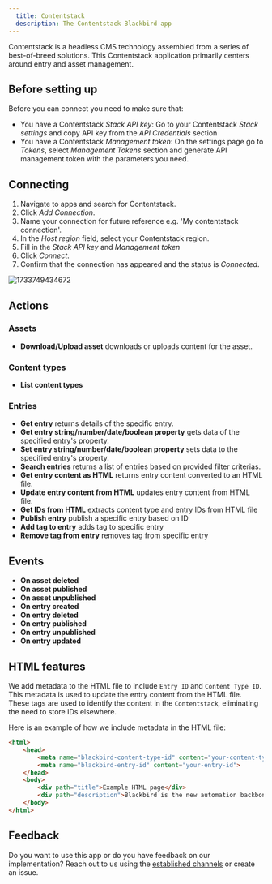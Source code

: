 ```yaml
---
  title: Contentstack
  description: The Contentstack Blackbird app
---
```


<LinkCard title="View on Github" target="_blank" href="https://github.com/bb-io/Contentstack" icon="github" />
 

Contentstack is a headless CMS technology assembled from a series of best-of-breed solutions. This Contentstack application primarily centers around entry and asset management.

## Before setting up

Before you can connect you need to make sure that:

- You have a Contentstack _Stack API key_: Go to your Contentstack _Stack settings_ and copy API key from the _API Credentials_ section
- You have a Contentstack _Management token_: On the settings page go to _Tokens_, select _Management Tokens_ section and generate API management token with the parameters you need.

## Connecting

1. Navigate to apps and search for Contentstack.
2. Click _Add Connection_.
3. Name your connection for future reference e.g. 'My contentstack connection'.
4. In the _Host region_ field, select your Contentstack region.
5. Fill in the _Stack API key_ and  _Management token_
6. Click _Connect_.
7. Confirm that the connection has appeared and the status is _Connected_.

![1733749434672](https://raw.githubusercontent.com/bb-io/Contentstack/main/image/README/1733749434672.png)

## Actions

### Assets

- **Download/Upload asset** downloads or uploads content for the asset.

### Content types

- **List content types**

### Entries

- **Get entry** returns details of the specific entry.
- **Get entry string/number/date/boolean property** gets data of the specified entry's property.
- **Set entry string/number/date/boolean property** sets data to the specified entry's property.
- **Search entries** returns a list of entries based on provided filter criterias.
- **Get entry content as HTML** returns entry content converted to an HTML file.
- **Update entry content from HTML** updates entry content from HTML file.
- **Get IDs from HTML** extracts content type and entry IDs from HTML file
- **Publish entry** publish a specific entry based on ID
- **Add tag to entry** adds tag to specific entry
- **Remove tag from entry** removes tag from specific entry

## Events

-   **On asset deleted**
-   **On asset published**
-   **On asset unpublished**
-   **On entry created**
-   **On entry deleted**
-   **On entry published**
-   **On entry unpublished**
-   **On entry updated**


## HTML features

We add metadata to the HTML file to include `Entry ID` and `Content Type ID`. This metadata is used to update the entry content from the HTML file. These tags are used to identify the content in the `Contentstack`, eliminating the need to store IDs elsewhere.

Here is an example of how we include metadata in the HTML file:

```html
<html>
    <head>
        <meta name="blackbird-content-type-id" content="your-content-type">
        <meta name="blackbird-entry-id" content="your-entry-id">
    </head>
    <body>
        <div path="title">Example HTML page</div>
        <div path="description">Blackbird is the new automation backbone for the language technology industry.</div>
    </body>
</html>
```

## Feedback

Do you want to use this app or do you have feedback on our implementation? Reach out to us using the [established channels](https://www.blackbird.io/) or create an issue.

